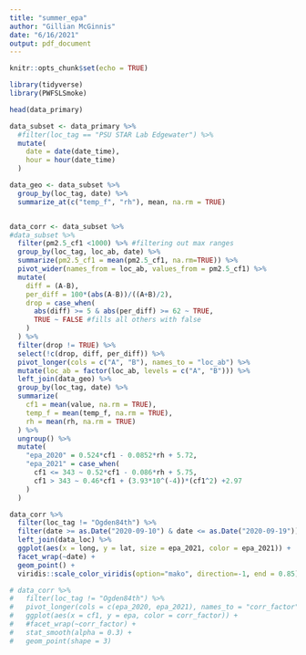```yaml
---
title: "summer_epa"
author: "Gillian McGinnis"
date: "6/16/2021"
output: pdf_document
---
```


```r
knitr::opts_chunk$set(echo = TRUE)

library(tidyverse)
library(PWFSLSmoke)
```

```r
head(data_primary)

data_subset <- data_primary %>% 
  #filter(loc_tag == "PSU STAR Lab Edgewater") %>% 
  mutate(
    date = date(date_time),
    hour = hour(date_time)
  )

data_geo <- data_subset %>% 
  group_by(loc_tag, date) %>% 
  summarize_at(c("temp_f", "rh"), mean, na.rm = TRUE)


data_corr <- data_subset %>% 
#data_subset %>% 
  filter(pm2.5_cf1 <1000) %>% #filtering out max ranges
  group_by(loc_tag, loc_ab, date) %>% 
  summarize(pm2.5_cf1 = mean(pm2.5_cf1, na.rm=TRUE)) %>% 
  pivot_wider(names_from = loc_ab, values_from = pm2.5_cf1) %>% 
  mutate(
    diff = (A-B),
    per_diff = 100*(abs(A-B))/((A+B)/2),
    drop = case_when(
      abs(diff) >= 5 & abs(per_diff) >= 62 ~ TRUE,
      TRUE ~ FALSE #fills all others with false
    )
  ) %>% 
  filter(drop != TRUE) %>% 
  select(!c(drop, diff, per_diff)) %>% 
  pivot_longer(cols = c("A", "B"), names_to = "loc_ab") %>%
  mutate(loc_ab = factor(loc_ab, levels = c("A", "B"))) %>% 
  left_join(data_geo) %>% 
  group_by(loc_tag, date) %>% 
  summarize(
    cf1 = mean(value, na.rm = TRUE),
    temp_f = mean(temp_f, na.rm = TRUE),
    rh = mean(rh, na.rm = TRUE)
  ) %>% 
  ungroup() %>% 
  mutate(
    "epa_2020" = 0.524*cf1 - 0.0852*rh + 5.72,
    "epa_2021" = case_when(
      cf1 <= 343 ~ 0.52*cf1 - 0.086*rh + 5.75,
      cf1 > 343 ~ 0.46*cf1 + (3.93*10^(-4))*(cf1^2) +2.97
    )
  )

data_corr %>% 
  filter(loc_tag != "Ogden84th") %>% 
  filter(date >= as.Date("2020-09-10") & date <= as.Date("2020-09-19")) %>% 
  left_join(data_loc) %>% 
  ggplot(aes(x = long, y = lat, size = epa_2021, color = epa_2021)) +
  facet_wrap(~date) +
  geom_point() +
  viridis::scale_color_viridis(option="mako", direction=-1, end = 0.85)

# data_corr %>% 
#   filter(loc_tag != "Ogden84th") %>% 
#   pivot_longer(cols = c(epa_2020, epa_2021), names_to = "corr_factor", values_to = "epa") %>% 
#   ggplot(aes(x = cf1, y = epa, color = corr_factor)) +
#   #facet_wrap(~corr_factor) +
#   stat_smooth(alpha = 0.3) +
#   geom_point(shape = 3)
```

